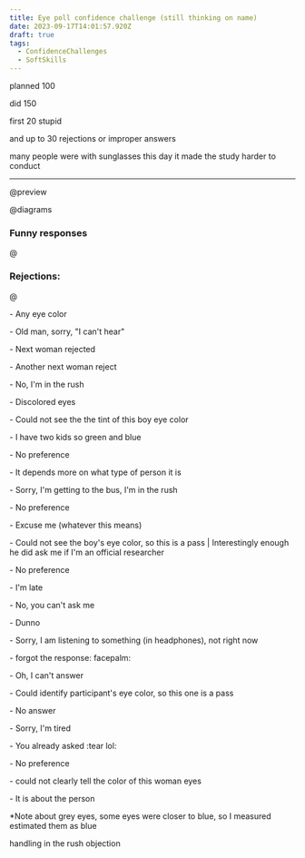 ```yaml
---
title: Eye poll confidence challenge (still thinking on name)
date: 2023-09-17T14:01:57.920Z
draft: true
tags:
  - ConfidenceChallenges
  - SoftSkills
---
```


planned 100

did 150

first 20 stupid

and up to 30 rejections or improper answers

many people were with sunglasses this day it made the study harder to conduct

***

@preview

@diagrams

### Funny responses

@

### Rejections:

@

\- Any eye color

\- Old man, sorry, "I can't hear"

\- Next woman rejected

\- Another next woman reject

\- No, I'm in the rush

\- Discolored eyes

\- Could not see the the tint of this boy eye color

\- I have two kids so green and blue

\- No preference

\- It depends more on what type of person it is

\- Sorry, I'm getting to the bus, I'm in the rush

\- No preference

\- Excuse me (whatever this means)

\- Could not see the boy's eye color, so this is a pass | Interestingly enough he did ask me if I'm an official researcher

\- No preference

\- I'm late

\- No, you can't ask me

\- Dunno

\- Sorry, I am listening to something (in headphones), not right now

\- forgot the response: facepalm:

\- Oh, I can't answer

\- Could identify participant's eye color, so this one is a pass

\- No answer

\- Sorry, I'm tired

\- You already asked \:tear lol:

\- No preference

\- could not clearly tell the color of this woman eyes

\- It is about the person

\*Note about grey eyes, some eyes were closer to blue, so I measured estimated them as blue

handling in the rush objection
